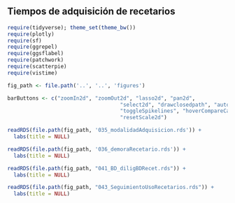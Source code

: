 ## Tiempos de adquisición de recetarios

```r
require(tidyverse); theme_set(theme_bw())
require(plotly)
require(sf)
require(ggrepel)
require(ggsflabel)
require(patchwork)
require(scatterpie)
require(vistime)

fig_path <- file.path('..', '..', 'figures')

barButtons <- c("zoomIn2d", "zoomOut2d", "lasso2d", "pan2d", 
                                    "select2d", "drawclosedpath", "autoScale2d", "zoom2", 
                                    "toggleSpikelines", "hoverCompareCartesian", "hoverClosestCartesian", 
                                    "resetScale2d")
```

\maxdeadcycles=1000



```r
readRDS(file.path(fig_path, '035_modalidadAdquisicion.rds')) + 
  labs(title = NULL)
```

```r
readRDS(file.path(fig_path, '036_demoraRecetario.rds')) + 
  labs(title = NULL)
```

```r
readRDS(file.path(fig_path, "041_BD_diligBDRecet.rds")) + 
  labs(title = NULL)
```

```r
readRDS(file.path(fig_path, "043_SeguimientoUsoRecetarios.rds")) + 
  labs(title = NULL)
```